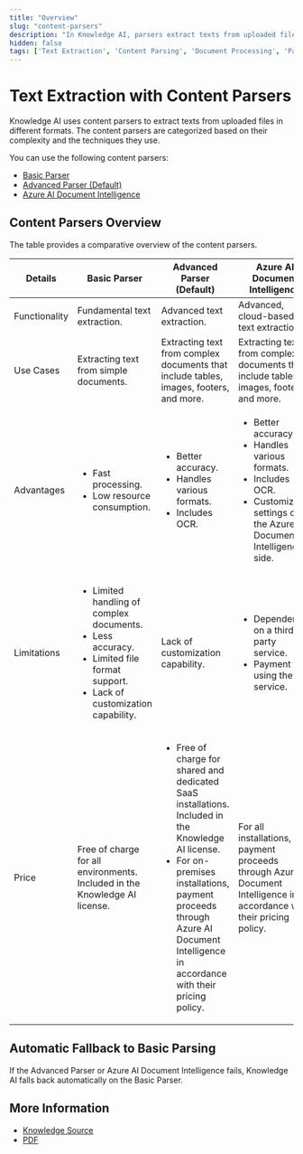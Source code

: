 ```yaml
---
title: "Overview"
slug: "content-parsers"
description: "In Knowledge AI, parsers extract texts from uploaded files in different formats. These parsers are categorized based on their complexity and the techniques they use."
hidden: false
tags: ['Text Extraction', 'Content Parsing', 'Document Processing', 'Parsers', 'OCR', 'Knowledge Processing', 'Data Extraction']
---
```


# Text Extraction with Content Parsers

Knowledge AI uses content parsers to extract texts from uploaded files in different formats. The content parsers are categorized based on their complexity and the techniques they use.

You can use the following content parsers:

- [Basic Parser](basic-parser.mdx)
- [Advanced Parser (Default)](advanced-parser.mdx)
- [Azure AI Document Intelligence](azure-ai.mdx)

## Content Parsers Overview

The table provides a comparative overview of the content parsers.

| Details       | Basic Parser                                                                                                                                                      | Advanced Parser (Default)                                                                                                                                                                                                                                   | Azure AI Document Intelligence                                                                                                                                      |
|---------------|-------------------------------------------------------------------------------------------------------------------------------------------------------------------|-------------------------------------------------------------------------------------------------------------------------------------------------------------------------------------------------------------------------------------------------------------|---------------------------------------------------------------------------------------------------------------------------------------------------------------------|
| Functionality | Fundamental text extraction.                                                                                                                                      | Advanced text extraction.                                                                                                                                                                                                                                   | Advanced, cloud-based text extraction.                                                                                                                              |
| Use Cases     | Extracting text from simple documents.                                                                                                                            | Extracting text from complex documents that include tables, images, footers, and more.                                                                                                                                                                      | Extracting text from complex documents that include tables, images, footers, and more.                                                                              |
| Advantages    | <ul><li>Fast processing.</li><li>Low resource consumption.</li></ul>                                                                                              | <ul><li>Better accuracy.</li><li>Handles various formats.</li><li>Includes OCR.</li></ul>                                                                                                                                                                   | <ul><li>Better accuracy.</li><li>Handles various formats.</li><li>Includes OCR.</li><li>Customizable settings on the Azure AI Document Intelligence side.</li></ul> |
| Limitations   | <ul><li>Limited handling of complex documents. </li><li>Less accuracy. </li><li>Limited file format support. </li><li>Lack of customization capability.</li></ul> | Lack of customization capability.                                                                                                                                                                                                                           | <ul><li>Dependency on a third-party service. </li><li>Payment for using the service.</li></ul>                                                                      |
| Price         | Free of charge for all environments. Included in the Knowledge AI license.                                                                                        | <ul><li>Free of charge for shared and dedicated SaaS installations. Included in the Knowledge AI license.</li><li>For on-premises installations, payment proceeds through Azure AI Document Intelligence in accordance with their pricing policy.</li></ul> | For all installations, payment proceeds through Azure AI Document Intelligence in accordance with their pricing policy.                                             |

## Automatic Fallback to Basic Parsing

If the Advanced Parser or Azure AI Document Intelligence fails, Knowledge AI falls back automatically on the Basic Parser.

## More Information

- [Knowledge Source](../knowledge-source.mdx#knowledge-source)
- [PDF](../../knowledge-source/text-formats/pdf.mdx)